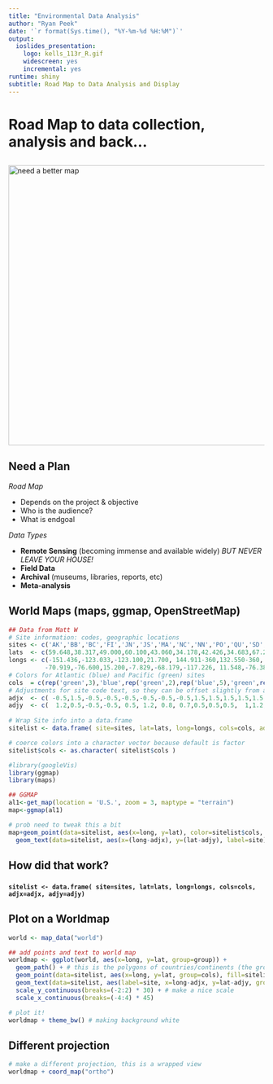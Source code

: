 ---
title: "Environmental Data Analysis"
author: "Ryan Peek"
date: '`r format(Sys.time(), "%Y-%m-%d %H:%M")`'
output: 
  ioslides_presentation:
    logo: kells_113r_R.gif
    widescreen: yes
    incremental: yes
runtime: shiny
subtitle: Road Map to Data Analysis and Display
---

# Road Map to data collection, analysis and back... {.flexbox .vcenter .smaller}

## {.smaller}

<img src="moat-far-side.png" width="600" height="550" title="need a better map"/>


## Need a Plan  {.smaller}

*Road Map*

 - Depends on the project & objective
 - Who is the audience?
 - What is endgoal  

*Data Types*

 - **Remote Sensing** (becoming immense and available widely) *BUT NEVER LEAVE YOUR HOUSE!*
 - **Field Data**
 - **Archival** (museums, libraries, reports, etc)
 - **Meta-analysis**
 


## World Maps (maps, ggmap, OpenStreetMap)

```{r makemap1, echo=F, message=F, warning=F}

## Data from Matt W
# Site information: codes, geographic locations
sites <- c('AK','BB','BC','FI','JN','JS','MA','NC','NN','PO','QU','SD','SW','VA','WA')
lats  <- c(59.648,38.317,49.000,60.100,43.060,34.178,42.426,34.683,67.233,36.997,49.113,32.714,58.314,37.217,46.500)
longs <- c(-151.436,-123.033,-123.100,21.700, 144.911-360,132.550-360,  # Note, Japanese site had to be adjusted by 360 degrees to work with "maps" package
          -70.919,-76.600,15.200,-7.829,-68.179,-117.226, 11.548,-76.383,-124.000)  
# Colors for Atlantic (blue) and Pacific (green) sites
cols  = c(rep('green',3),'blue',rep('green',2),rep('blue',5),'green',rep('blue',2),'green')
# Adjustments for site code text, so they can be offset slightly from actual locations
adjx  <- c( -0.5,1.5,-0.5,-0.5,-0.5,-0.5,-0.5,-0.5,1.5,1.5,1.5,1.5,1.5,-0.5,1.5 )
adjy  <- c(  1.2,0.5,-0.5,-0.5, 0.5, 1.2, 0.8, 0.7,0.5,0.5,0.5,  1,1.2, 0.3,0.5 )
     
# Wrap Site info into a data.frame
sitelist <- data.frame( site=sites, lat=lats, long=longs, cols=cols, adjx=adjx, adjy=adjy )

# coerce colors into a character vector because default is factor
sitelist$cols <- as.character( sitelist$cols )

#library(googleVis)
library(ggmap)
library(maps)

## GGMAP
al1<-get_map(location = 'U.S.', zoom = 3, maptype = "terrain")
map<-ggmap(al1)

# prob need to tweak this a bit
map+geom_point(data=sitelist, aes(x=long, y=lat), color=sitelist$cols, pch=16, size=6)+
  geom_text(data=sitelist, aes(x=(long-adjx), y=(lat-adjy), label=site))
```

## How did that work?

### <b>

```sitelist <- data.frame( site=sites, lat=lats, long=longs, cols=cols,
  adjx=adjx, adjy=adjy)```  
  
### </b>  


## Plot on a Worldmap

```{r makemap2, echo=F, message=F, warning=F}

world <- map_data("world")

## add points and text to world map
worldmap <- ggplot(world, aes(x=long, y=lat, group=group)) + 
  geom_path() + # this is the polygons of countries/continents (the group=group is important part)
  geom_point(data=sitelist, aes(x=long, y=lat, group=cols), fill=sitelist$cols,pch=21, size=5)+ # add sites
  geom_text(data=sitelist, aes(label=site, x=long-adjx, y=lat-adjy, group=cols), col="red4", fontface=2, hjust=0.05, vjust=0)+ # add site labels with slight adjustment
  scale_y_continuous(breaks=(-2:2) * 30) + # make a nice scale
  scale_x_continuous(breaks=(-4:4) * 45)

# plot it!
worldmap + theme_bw() # making background white
```

## Different projection

```{r makemap3, echo=F, message=F, warning=F}

# make a different projection, this is a wrapped view
worldmap + coord_map("ortho")

```
